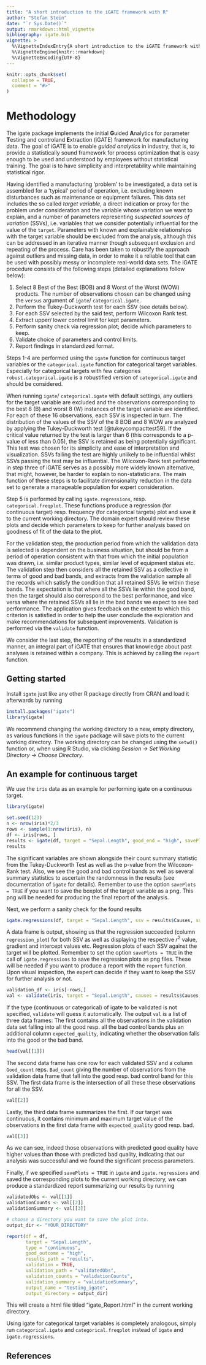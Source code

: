 ```yaml
---
title: "A short introduction to the iGATE framework with R"
author: "Stefan Stein"
date: "`r Sys.Date()`"
output: rmarkdown::html_vignette
bibliography: igate.bib
vignette: >
  %\VignetteIndexEntry{A short introduction to the iGATE framework with R}
  %\VignetteEngine{knitr::rmarkdown}
  %\VignetteEncoding{UTF-8}
---
```


```r
knitr::opts_chunk$set(
  collapse = TRUE,
  comment = "#>"
)
```

# Methodology

The igate package implements the **i**nitial **G**uided **A**nalytics for parameter **T**esting and controland **E**xtraction (iGATE) framework for manufacturing data. The goal of iGATE is to enable *guided analytics* in industry, that is, to provide a statistically sound framework for process optimization that is easy enough to be used and understood by employees without statistical training. The goal is to have simplicity and interpretability while maintaining statistical rigor.

Having identified a manufacturing ‘problem’ to be investigated, a data set is assembled for a ‘typical’ period of
operation, i.e. excluding known disturbances such as maintenance or equipment failures. This
data set includes the so called *target variable*, a direct indication or proxy for the problem under
consideration and the variable whose variation we want to explain, and a number of parameters representing *suspected sources of variation*
(SSVs), i.e. variables that we consider potentially influential for the value of the `target`. Parameters with known and explainable relationships with the target variable should be
excluded from the analysis, although this can be addressed in an iterative manner though
subsequent exclusion and repeating of the process. Care has been taken to robustify the approach against outliers and missing data, in order to make it a reliable tool that can be used with possibly messy or incomplete real-world data sets. The iGATE procedure consists of the following steps (detailed explanations follow below):

1. Select 8 Best of the Best (BOB) and 8 Worst of the Worst (WOW) products. The number of observations chosen can be changed using the `versus` argument of `igate`/ `categorical.igate`.
1. Perform the Tukey-Duckworth test for each SSV (see details below).
1. For each SSV selected by the said test, perform Wilcoxon Rank test.
1. Extract upper/ lower control limit for kept parameters.
1. Perform sanity check via regression plot; decide which parameters to keep.
1. Validate choice of parameters and control limits.
1. Report findings in standardized format.

Steps 1-4 are performed using the `igate` function for continuous target variables or the `categorical.igate` function for categorical target variables. Especially for categorical targets with few categories `robust.categorical.igate` is a robustified version of `categorical.igate` and should be considered.

When running `igate`/ `categorical.igate` with default settings, any outliers for the target variable are excluded and the observations corresponding to the best 8 (B) and worst 8 (W) instances of the target variable are identified. For each of
these 16 observations, each SSV is inspected in turn. The distribution of the values of the SSV of the 8 BOB and 8 WOW are analyzed by applying the Tukey-Duckworth test [@tukeycompacttest59]. If the critical value returned by the test is larger than 6 (this corresponds to a p-value of less than 0.05), the SSV is retained as being potentially significant.
This test was chosen for its simplicity and ease of interpretation and visualization. SSVs failing the test are highly unlikely to be influential whilst SSVs
passing the test may be influential. The Wilcoxon-Rank test performed in step three of iGATE serves as a possibly more widely known alternative, that might, however, be harder to explain to non-statisticians. The main function of these steps is to facilitate dimensionality reduction in the data set to generate a manageable population for expert consideration.

Step 5 is performed by calling `igate.regressions`, resp. `categorical.freqplot`. These functions produce a regression (for continuous target) resp. frequency (for categorical targets) plot and save it to the current working directory. The domain expert should review these plots and decide which parameters to keep for further analysis based on goodness of fit of the data to the plot.

For the validation step, the production period from which the validation data is selected is dependent on the business situation, but should be from a period of operation consistent with that from which the initial
population was drawn, i.e. similar product types, similar level of equipment status etc. The
validation step then considers all the retained SSV as a collective in terms of good and bad
bands, and extracts from the validation sample all the records which satisfy the condition that all
retained SSVs lie within these bands. The expectation is that where all the SSVs lie within the
good band, then the target should also correspond to the best performance, and vice versa
where the retained SSVs all lie in the bad bands we expect to see bad performance. The application gives feedback on the extent to
which this criterion is satisfied in order to help the user conclude the exploration and make
recommendations for subsequent improvements. Validation is performed via the `validate` function.

We consider the last step, the reporting of the results in a standardized manner, an integral part of iGATE that ensures that knowledge about past analyses is retained within a company. This is achieved by calling the `report` function.

## Getting started

Install `igate` just like any other R package directly from CRAN and load it afterwards by running
```r
install.packages("igate")
library(igate)
```

We recommend changing the working directory to a new, empty directory, as various functions in the `igate` package will save plots to the current working directory. The working directory can be changed using the `setwd()` function or, when using R Studio, via clicking *Session -> Set Working Directory -> Choose Directory*. 

## An example for continuous target

We use the `iris` data as an example for performing igate on a continuous target.
```r
library(igate)
```


```r
set.seed(123)
n <- nrow(iris)*2/3
rows <- sample(1:nrow(iris), n)
df <- iris[rows, ]
results <- igate(df, target = "Sepal.Length", good_end = "high", savePlots = TRUE)
results
```

The significant variables are shown alongside their count summary statistic from the Tukey-Duckworth Test as well as the p-value from the Wilcoxon-Rank test. Also, we see the good and bad control bands as well as several summary statistics to ascertain the randomness in the results (see documentation of `igate` for details). Remember to use the option `savePlots = TRUE` if you want to save the boxplot of the target variable as a png. This png will be needed for producing the final report of the analysis.

Next, we perform a sanity check for the found results
```r
igate.regressions(df, target = "Sepal.Length", ssv = results$Causes, savePlots = TRUE)
```

A data frame is output, showing us that the regression succeeded (column `regression_plot`) for both SSV as well as displaying the respective $r^2$ value, gradient and intercept values etc. Regression plots of each SSV against the target will be plotted. Remember to set the option `savePlots = TRUE` in the call of `igate.regressions` to save the regression plots as png files. These will be needed if you want to produce a report with the `report` function. Upon visual inspection, the expert can decide if they want to keep the SSV for further analysis or not.

```r
validation_df <- iris[-rows,]
val <- validate(iris, target = "Sepal.Length", causes = results$Causes, results_df = results)
```

If the type (continuous or categorical) of igate to be validated is not specified, `validate` will guess it automatically. The output `val` is a list of three data frames: The first contains all the observations in the validation data set falling into all the good resp. all the bad control bands plus an additional column `expected_quality`, indicating whether the observation falls into the good or the bad band.

```r
head(val[[1]])
```


The second data frame has one row for each validated SSV and a column `Good_count` reps. `Bad_count` giving the number of observations from the validation data frame that fall into the good resp. bad control band for this SSV. The first data frame is the intersection of all these these observations for all the SSV.

```r
val[[2]]
```

Lastly, the third data frame summarizes the first. If our target was continuous, it contains minimum and maximum target value of the observations in the first data frame with `expected_quality` good resp. bad.

```r
val[[3]]
```

As we can see, indeed those observations with predicted good quality have higher values than those with predicted bad quality, indicating that our analysis was successful and we found the significant process parameters.

Finally, if we specified `savePlots = TRUE` in `igate` and `igate.regressions` and saved the corresponding plots to the current working directory, we can produce a standardized report summarizing our results by running

```r
validatedObs <- val[[1]]
validationCounts <- val[[2]]
validationSummary <- val[[3]]

# choose a directory you want to save the plot into.
output_dir <- "YOUR_DIRECTORY"

report(df = df, 
       target = "Sepal.Length",
       type = "continuous", 
       good_outcome = "high",
       results_path = "results", 
       validation = TRUE, 
       validation_path = "validatedObs",
       validation_counts = "validationCounts", 
       validation_summary = "validationSummary",
       output_name = "testing_igate",
       output_directory = output_dir)
```

This will create a html file titled "igate_Report.html" in the current working directory.

Using igate for categorical target variables is completely analogous, simply run `categorical.igate` and `categorical.freqplot` instead of `igate` and `igate.regressions`.

## References


